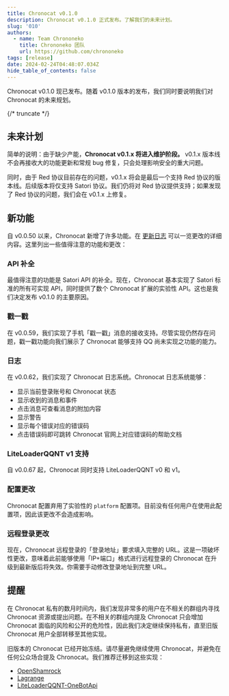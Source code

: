 ```yaml
---
title: Chronocat v0.1.0
description: Chronocat v0.1.0 正式发布。了解我们的未来计划。
slug: '010'
authors:
  - name: Team Chrononeko
    title: Chrononeko 团队
    url: https://github.com/chrononeko
tags: [release]
date: 2024-02-24T04:48:07.034Z
hide_table_of_contents: false
---
```


Chronocat v0.1.0 现已发布。随着 v0.1.0 版本的发布，我们同时要说明我们对 Chronocat 的未来规划。

{/* truncate */}

## 未来计划

简单的说明：由于缺少产能，**Chronocat v0.1.x 将进入维护阶段。** v0.1.x 版本线不会再接收大的功能更新和常规 bug
修复，只会处理影响安全的重大问题。

同时，由于 Red 协议目前存在的问题，v0.1.x 将会是最后一个支持 Red 协议的版本线。后续版本将仅支持 Satori
协议。我们仍将对 Red 协议提供支持；如果发现了 Red 协议的问题，我们会在 v0.1.x 上修复。

## 新功能

自 v0.0.50 以来，Chronocat 新增了许多功能。在 [更新日志](/more/changelog)
可以一览更改的详细内容。这里列出一些值得注意的功能和更改：

### API 补全

最值得注意的功能是 Satori API 的补全。现在，Chronocat 基本实现了 Satori 标准的所有可实现 API，同时提供了数个 Chronocat 扩展的实验性
API。这也是我们决定发布 v0.1.0 的主要原因。

### 戳一戳

在 v0.0.59，我们实现了手机「戳一戳」消息的接收支持。尽管实现仍然存在问题，戳一戳功能向我们展示了 Chronocat
能够支持 QQ 尚未实现之功能的能力。

### 日志

在 v0.0.62，我们实现了 Chronocat 日志系统。Chronocat 日志系统能够：

- 显示当前登录账号和 Chronocat 状态
- 显示收到的消息和事件
- 点击消息可查看消息的附加内容
- 显示警告
- 显示每个错误对应的错误码
- 点击错误码即可跳转 Chronocat 官网上对应错误码的帮助文档

### LiteLoaderQQNT v1 支持

自 v0.0.67 起，Chronocat 同时支持 LiteLoaderQQNT v0 和 v1。

### 配置更改

Chronocat 配置弃用了实验性的 `platform` 配置项。目前没有任何用户在使用此配置项，因此该更改不会造成影响。

### 远程登录更改

现在，Chronocat 远程登录的「登录地址」要求填入完整的 URL。这是一项破坏性更改，意味着此前能够使用「IP+端口」格式进行远程登录的 Chronocat
在升级到最新版后将失效。你需要手动修改登录地址到完整 URL。

## 提醒

在 Chronocat 私有的数月时间内，我们发现非常多的用户在不相关的群组内寻找 Chronocat 资源或提出问题。在不相关的群组内提及 Chronocat 只会增加 Chronocat
面临的风险和公开的危险性，因此我们决定继续保持私有，直至旧版 Chronocat 用户全部转移至其他实现。

旧版本的 Chronocat 已经开始冻结。请尽量避免继续使用 Chronocat，并避免在任何公众场合提及 Chronocat。我们推荐迁移到这些实现：

- [OpenShamrock](https://github.com/whitechi73/OpenShamrock)
- [Lagrange](https://github.com/LagrangeDev/Lagrange.Core)
- [LiteLoaderQQNT-OneBotApi](https://github.com/linyuchen/LiteLoaderQQNT-OneBotApi)
